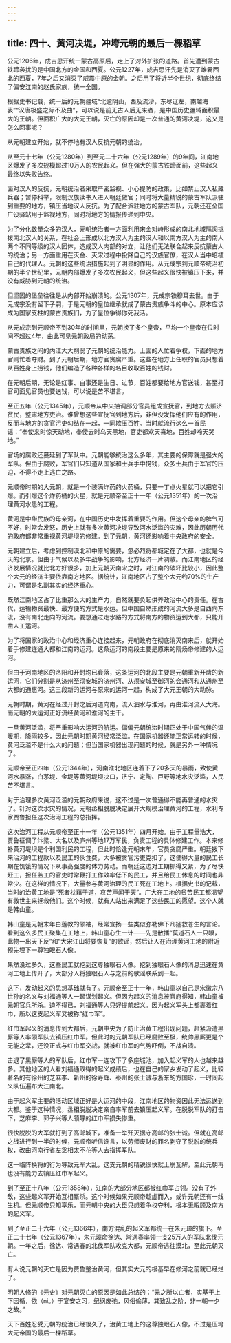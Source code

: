 ```yaml
---
---
---
```

title: 四十、黄河决堤，冲垮元朝的最后一棵稻草
---




公元1206年，成吉思汗统一蒙古高原后，走上了对外扩张的道路。首先遭到蒙古铁蹄袭扰的是中国北方的金国和西夏。公元1227年，成吉思汗先是消灭了雄霸西北的西夏，7年之后又消灭了威震中原的金朝。之后用了将近半个世纪，彻底终结了偏安江南的赵氏家族，统一全国。

根据史书记载，统一后的元朝疆域“北逾阴山，西及流沙，东尽辽左，南越海表”“汉唐极盛之际不及曲”，可以说是前无古人后无来者，是中国历史疆域面积最大的王朝。但面积广大的大元王朝，灭亡的原因却是一次普通的黄河决堤，这又是怎么回事呢？

从元朝建立开始，就不停地有汉人反抗元朝的统治。

从至元十七年（公元1280年）到至元二十六年（公元1289年）的9年间，江南地区爆发了多次规模超过10万人的农民起义。但在强大的蒙古铁蹄面前，这些起义最终以失败告终。

面对汉人的反抗，元朝统治者采取严密监视、小心提防的政策，比如禁止汉人私藏兵器；暂停科举，限制汉族读书人进入朝廷做官；同时将大量精锐的蒙古军队派驻到重要的地方，镇压当地汉人反抗。为了配合派驻地方的蒙古军队，元朝还在全国广设驿站用于监视地方，同时将地方的情报传递到中央。

为了分化数量众多的汉人，元朝统治者一方面利用宋金对峙形成的南北地域隔阂挑拨南北汉人的关系，在社会上形成以北方汉人为主的汉人和以南方汉人为主的南人两个不同等级的汉人团体，造成汉人内部的对立，让他们无法联合起来反抗蒙古人的统治；另一方面重用在灭金、灭宋过程中投降自己的汉族官僚，在汉人当中培植自己的代理人。元朝的这些统治措施起到了明显的作用。从元成宗到元顺帝统治初期的半个世纪里，元朝内部爆发了多次农民起义，但这些起义很快被镇压下来，并没有威胁到元朝的统治。

但坚固的堡垒往往是从内部开始崩溃的。公元1307年，元成宗铁穆耳去世。由于元成宗没有留下子嗣，于是元朝的皇位继承就成了蒙古贵族争斗的中心。原本应该成为国家支柱的蒙古贵族们，为了皇位争得你死我活。

从元成宗到元顺帝不到30年的时间里，元朝换了多个皇帝，平均一个皇帝在位时间不超过4年，由此可见元朝政局的动荡。

蒙古贵族之间的内江大大削弱了元朝的统治能力。上面的人忙着争权，下面的地方官则忙着夺财。到了元朝后期，地方官贪腐严重。这些在地方上任职的官员只想着从百姓身上捞钱，他们编造了各种各样的名目收取百姓的钱财。

在元朝后期，无论是红事、白事还是生日、过节，百姓都要给地方官送钱，甚至打官司面见官员也要送钱，可以说是苦不堪言。

至正五年（公元1345年），元顺帝从中央抽调部分官员组成宣抚官，到地方去赈济贫民，整肃地方吏治。谁曾想这些宣抚官到地方后，非但没发挥他们应有的作用，反而与地方的贪官污吏勾结在一起，一同欺压百姓。当时就流行这么一首民谣：“奉使来时惊天动地，奉使去时乌天黑地，官吏都欢天喜地，百姓却啼天哭地。”

官场的腐败还蔓延到了军队中。元朝能够统治这么多年，其主要的保障就是强大的军队。但由于腐败，军官们只知道从国家和士兵手中捞钱，众多士兵由于军官的压迫，不得不走上逃亡之路。

元顺帝时期的大元朝，就是一个装满炸药的火药桶，只要一丁点火星就可以把它引爆。而引爆这个炸药桶的火星，就是元顺帝至正十一年（公元1351年）的一次治理黄河水患的工程。

黄河是中华民族的母亲河，在中国历史中发挥着重要的作用。但这个母亲的脾气可不好，时常会发怒，历史上就有多次黄河决堤导致河水泛滥的灾难，因此历朝历代的政府都非常重视黄河堤坝的修建。到了元朝，黄河还影响着中央政府的安全。

元朝建立后，考虑到控制漠北和中原的需要，忽必烈将都城定在了大都，也就是今天的北京。但由于气候以及多年战争的影响，北方经济一片凋敝。而江南地区的经济发展情况就比北方好很多，加上元朝灭南宋之时，对江南的破坏比较小，因此整个大元的经济主要依靠南方地区。据统计，江南地区占了整个大元约70%的生产力，可谓是名副其实的经济重心。

既然江南地区占了比重那么大的生产力，自然就要负起供养政治中心的责任。在古代，运输物资最快、最方便的方式是水运。但中国自然形成的河流大多是自西向东流，没有南北走向的河流。要想通过走水路的方式将南方的物资运到大都，只能开凿人工运河。

为了将国家的政治中心和经济重心连接起来，元朝政府在彻底消灭南宋后，就开始着手修建连通大都和江南的运河。这条运河的南段主要是原来的隋炀帝修建的大运河。

但由于河南地区的洛阳和开封均已衰落，这条运河的北段主要是元朝重新开凿的新运河，它们分别是从济州至须安城的济州河、从须安城至御河的会通河和从通州至大都的通惠河。这三段新的运河与原来的运河一起，构成了大元王朝的大动脉。

元朝时期，黄河在经过开封之后河道向南，流入泗水与淮河，再由淮河流入大海。而元朝的大运河正好流经黄河和淮河的主干。

一旦黄河泛滥，将严重影响大运河的航运。偏偏元朝统治时期正处于中国气候的温暖期，降雨较多，因此元朝时期黄河经常泛滥。在国家机器还能正常运转的时候，黄河泛滥不是什么大的问题；但当国家机器出现问题的时候，就是另外一种情况了。

元顺帝至正四年（公元1344年），河南淮北地区连着下了20多天的暴雨，致使黄河水暴涨，白茅堤、金堤等黄河堤坝决口，济宁、定陶、巨野等地水灾泛滥，人民苦不堪言。

对于治理多次黄河泛滥的元朝政府来说，这不过是一次普通得不能再普通的水灾了。针对这次水灾的情况，元朝丞相脱脱决定展开大规模治理黄河的工程，水利专家贾鲁担任这次治河工程的总指挥。

这次治河工程从元顺帝至正十一年（公元1351年）四月开始。由于工程量浩大，贾鲁征调了汴梁、大名以及庐州等地17万军民，负责工程的具体修建工作。本来修补黄河堤坝是个利国利民的工程，但此时恰逢元朝末年，官员贪腐严重。朝廷拨下来治河的工程款以及民工的伙食费，大多被贪官污吏克扣了，这使得大量的民工长期在饥饿的情况下从事高强度的体力劳动。而朝廷这边对工期抓得又紧，为了尽快赶工，担任监工的官吏时常鞭打工作效率低下的民工，并且给民工休息的时间也非常少。在这样的情况下，大量参与黄河治理的民工死在工地上。根据史书的记载，当时的治黄工地是“死者枕藉于道，哀苦声闻于天”。广大在工地的贫苦民工都渴望有救世主来拯救他们。这个时候，就有人站出来满足了这些民工的愿望。这个人就是韩山童。

韩山童是元朝末年白莲教的领袖，经常宣扬一些类似弥勒佛下凡拯救苍生的言论。看到这么多民工聚集在工地上，韩山童心生一计——先是散播“莫道石人一只眼，此物一出天下反”和“大宋江山将要恢复”的歌谣，然后让人在治理黄河工地的附近预先埋下一尊独眼石人像。

果然没过多久，这些民工就挖到这尊独眼石人像。挖到独眼石人像的消息迅速在黄河工地上传开了，大部分人将独眼石人与之前的歌谣联系到一起。

这下，发动起义的思想基础就有了。元顺帝至正十一年，韩山童以自己是宋徽宗八世孙的名义与刘福通等人一起谋划起义。但因为起义的消息被官府得知，韩山童被元朝官兵所杀。迫不得已，刘福通等人只好提前起义。因为起义军头上都裹着红巾，所以这支起义军又被称“红巾军”。

红巾军起义的消息传到大都后，元朝中央为了防止治黄工程出现问题，赶紧派遣黑厮等人率领军队去镇压红巾军。但此时的元朝军队已经腐败至极，统帅黑厮更是个无能之辈，还没正式与红巾军交战，就被红巾军的气势吓倒，不战自溃。

击退了黑厮等人的军队后，红巾军一连攻下了多座城池，加入起义军的人也越来越多。其他地区的人看刘福通取得的起义成绩后，也在自己的家乡发动了起义，比较著名的有徐州的芝麻李、新州的徐寿辉、泰州的张士诚与浙东的方国珍，一时间起义队伍遍布大江南北。

由于起义军主要的活动区域正好是大运河的中段，江南地区的物资因此无法运送到大都。鉴于这种情况，丞相脱脱决定亲自率军前去镇压起义军。在脱脱军队的打击下，芝麻李、郭子兴等人领导的红巾军损失惨重。

很快脱脱的大军就打到了高邮城下，准备一举歼灭据守高邮的张士诚。但就在高邮之战进行到一半的时候，元顺帝听信谗言，以劳师废财的罪名剥夺了脱脱的统兵权，改由河南行省左丞相太不花等人去指挥军队。

这一临阵换将的行为导致元军大乱，这支元朝的精锐很快就土崩瓦解，至此元朝再也没有能力去镇压红巾军起义。

到了至正十八年（公元1358年），江南的大部分地区都被红巾军占领。没有了外敌，这些起义军开始互相厮杀。这个时候如果元顺帝趁虚而入，或许元朝还有一线生机。但元顺帝只知享乐，而元朝中央的大臣只想着争权夺利，根本无暇顾及南方的起义军。

到了至正二十六年（公元1366年），南方混乱的起义军都统一在朱元璋的旗下。至正二十七年（公元1367年），朱元璋命徐达、常遇春率领一支25万人的军队北伐元朝。一年之后，徐达、常遇春的北伐军队攻克大都，元顺帝逃往漠北，至此元朝灭亡。

有人说元朝的灭亡是因为贾鲁整治黄河，但其实大元的根基早在修河之前就已经烂了。

明朝人修的《元史》对元朝灭亡的原因是如此总结的：“元之所以亡者，实基于上下因循，依（ni。）于宴安之习，纪纲废弛，风俗偷薄，其致乱之阶，非一朝一夕之故。”

天下百姓忍受元朝的统治已经很久了，治黄工地上的这尊独眼石人像，不过是压垮大元帝国的最后一棵稻草。